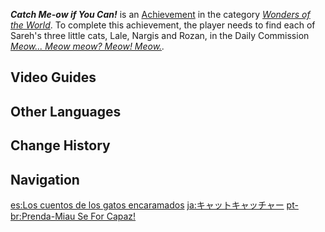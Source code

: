 {{Achievement Infobox
|id           = 84546
|order id     = 4070
|category     = Wonders of the World
|description  = Help Sareh find all the little cats.
|requirements = Complete all three variations of ''[[Meow... Meow meow? Meow! Meow.]].''
|primogems    = 5
|tracking     = 
|topic        = 
|hidden       = 1
|type         = Commission
}}
'''''Catch Me-ow if You Can!''''' is an [[Achievement]] in the category ''[[Wonders of the World]]''. To complete this achievement, the player needs to find each of Sareh's three little cats, Lale, Nargis and Rozan, in the Daily Commission ''[[Meow... Meow meow? Meow! Meow.]].''
<!--
==Gameplay Notes==

==Trivia==
-->
==Video Guides==
{{EVT
|video1   = H8-VvHN_Orw
|caption1 = Meow... Meow meow? Meow! Meow. - "Catch Me-ow if You Can!" Achievement.
}}

==Other Languages==
{{Other Languages
|en      = Catch Me-ow if You Can!
|zhs     = 捉猫记
|zhs_rm  = Zhuō Māo Jì
|zht     = 捉貓記
|zht_rm  = Zhuō Māo Jì
|zh_tl   = 
|ja      = キャットキャッチャー
|ja_rm   = Kyatto Kyacchaa
|ja_tl   = Cat Catcher
|ko      = 고양이를 찾습니다
|ko_rm   = Goyang'ireul Chatsseumnida
|ko_tl   = Finding a Cat
|es      = Los cuentos de los gatos encaramados
|es_tl   = The Tales of the Perched Cats
|es_note = While both the English and Spanish-to-English translations appear to contain puns, the Spanish translation does not.
|fr      = Attrape-miaou si tu peux&nbsp;!
|fr_tl   = Catch Me-ow if You Can!
|ru      = Котолов
|ru_tl   = Cat-ching
|ru_note = A combination of {{ru|кот|tl=cat}} and {{ru|лов|tl=catching.}}
|th      = ถ้าคุณแน่ อย่าแพ้เจ้าเหมียว
|th_rm   = 
|th_tl   = 
|vi      = Hành Trình Bắt Mèo
|vi_tl   = 
|de      = Katzenfänger
|de_tl   = Cat Catcher
|id      = Berburu Kucing
|id_tl   = Hunting Cats
|pt      = Prenda-Miau Se For Capaz!
|pt_tl   = 
|tr      = Yakalarsan Patilerim!
|tr_tl   = If You Catch My Paws!
|it      = Prendimiao se ci riesci!
|it_tl   = 
}}

==Change History==
{{Change History|3.0}}
<!--
==References==
{{Reflist}}
-->
==Navigation==
{{Achievement Navbox}}

[[es:Los cuentos de los gatos encaramados]]
[[ja:キャットキャッチャー]]
[[pt-br:Prenda-Miau Se For Capaz!]]
